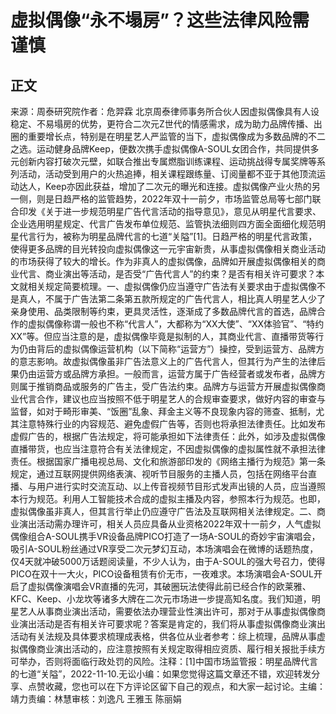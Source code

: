 # 虚拟偶像“永不塌房”？这些法律风险需谨慎
## 正文
来源：周泰研究院作者：危羿霖 北京周泰律师事务所合伙人因虚拟偶像具有人设稳定、不易塌房的优势，更符合二次元Z世代的情感需求，成为助力品牌传播、出圈的重要增长点，特别是在明星艺人严监管的当下，虚拟偶像成为多数品牌的不二之选。运动健身品牌Keep，便数次携手虚拟偶像A-SOUL女团合作，共同提供多元创新内容打破次元壁，如联合推出专属燃脂训练课程、运动挑战得专属奖牌等系列活动，活动受到用户的火热追捧，相关课程跟练量、订阅量都不亚于其他顶流运动达人，Keep亦因此获益，增加了二次元的曝光和连接。虚拟偶像产业火热的另一侧，则是日趋严格的监管趋势，2022年双十一前夕，市场监管总局等七部门联合印发《关于进一步规范明星广告代言活动的指导意见》，意见从明星代言要求、企业选用明星规定、代言广告发布单位规范、监管执法细则四方面全面细化规范明星代言行为，被称为明星品牌代言的七道“关隘”[1]。日趋严格的明星代言政策，使得更多品牌的目光转投向虚拟偶像这一元宇宙新贵，从事虚拟偶像相关商业活动的市场获得了较大的增长。作为非真人的虚拟偶像，品牌如开展虚拟偶像相关的商业代言、商业演出等活动，是否受“广告代言人”的约束？是否有相关许可要求？本文就相关规定简要梳理。一、虚拟偶像仍应当遵守广告法有关要求由于虚拟偶像不是真人，不属于广告法第二条第五款所规定的广告代言人，相比真人明星艺人少了亲身使用、品类限制等约束，更具灵活性，逐渐成了多数品牌代言的首选，品牌合作的虚拟偶像称谓一般也不称“代言人”，大都称为“XX大使”、“XX体验官”、“特约XX”等。但应当注意的是，虚拟偶像毕竟是拟制的人，其商业代言、直播带货等行为仍由背后的虚拟偶像运营机构（以下简称“运营方”）操控，受到运营方、品牌方的意志影响。故虚拟偶像虽非广告法意义上的广告代言人，但其行为产生的法律后果仍由运营方或品牌方承担。一般而言，运营方属于广告经营者或发布者，品牌方则属于推销商品或服务的广告主，受广告法约束。品牌方与运营方开展虚拟偶像商业代言合作，建议也应当按照不低于明星艺人的合规审查要求，做好内容的审查与监督，如对于畸形审美、“饭圈”乱象、拜金主义等不良现象内容的筛查、抵制，尤其注意特殊行业的内容规范、避免虚假广告等，否则也将承担法律责任。比如发布虚假广告的，根据广告法规定，将可能承担如下法律责任：此外，如涉及虚拟偶像直播带货，也应当注意符合有关法律规定，不因虚拟偶像的虚拟属性就不承担法律责任。根据国家广播电视总局、文化和旅游部印发的《网络主播行为规范》第一条规定，通过互联网提供网络表演、视听节目服务的主播人员，包括在网络平台直播、与用户进行实时交流互动、以上传音视频节目形式发声出镜的人员，应当遵照本行为规范。利用人工智能技术合成的虚拟主播及内容，参照本行为规范。也即，虚拟偶像虽非真人，但其言行举止仍应遵守广告法及互联网相关法律规定。二、商业演出活动需办理许可，相关人员应具备从业资格2022年双十一前夕，人气虚拟偶像组合A-SOUL携手VR设备品牌PICO打造了一场A-SOUL的奇妙宇宙演唱会，吸引A-SOUL粉丝通过VR享受二次元梦幻互动，本场演唱会在微博的话题热度，仅4天就冲破5000万话题阅读量，不少人认为，由于A-SOUL的强大号召力，使得PICO在双十一大火，PICO设备租赁有价无市，一夜难求。本场演唱会A-SOUL开启了虚拟偶像演唱会VR直播的先河，其破圈玩法使得此前已经合作的欧莱雅、KFC、Keep、小龙坎等诸多大牌在二次元市场进一步提高知名度。我们知道，明星艺人从事商业演出活动，需要依法办理营业性演出许可，那对于从事虚拟偶像商业演出活动是否有相关许可要求呢？答案是肯定的，我们将从事虚拟偶像商业演出活动有关法规及具体要求梳理成表格，供各位从业者参考：综上梳理，品牌从事虚拟偶像商业演出活动的，应注意按照有关规定取得相应资质、履行相关报批手续方可举办，否则将面临行政处罚的风险。注释：[1]中国市场监管报：明星品牌代言的七道“关隘”，2022-11-10.无讼小编：如果您觉得这篇文章还不错，欢迎转发分享、点赞收藏，您也可以在下方评论区留下自己的观点，和大家一起讨论。主编：靖力责编：林慧审核：刘逸凡 王雅玉 陈丽娟 